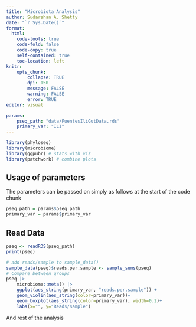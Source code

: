 ```yaml
---
title: "Microbiota Analysis"
author: Sudarshan A. Shetty
date: "`r Sys.Date()`"
format:
  html:
    code-tools: true
    code-fold: false
    code-copy: true
    self-contained: true
    toc-location: left
knitr: 
    opts_chunk: 
        collapse: TRUE
        dpi: 150
        message: FALSE
        warning: FALSE
        error: TRUE
editor: visual

params:
    pseq_path: "data/FuentesIliGutData.rds"
    primary_var: "ILI"
---
```



```r
library(phyloseq)
library(microbiome)
library(ggpubr) # stats with viz
library(patchwork) # combine plots 
```

## Usage of parameters  
The parameters can be passed on simply as follows at the start of the code chunk
```r
pseq_path = params$pseq_path
primary_var = params$primary_var
```


## Read Data
```r
pseq <- readRDS(pseq_path)
print(pseq)
```

```r
# add reads/sample to sample_data()
sample_data(pseq)$reads.per.sample <- sample_sums(pseq)
# Compare between groups
pseq |> 
    microbiome::meta() |> 
    ggplot(aes_string(primary_var, "reads.per.sample")) +
    geom_violin(aes_string(color=primary_var))+
    geom_boxplot(aes_string(color=primary_var), width=0.2)+
    labs(x="", y="Reads/sample")
```

And rest of the analysis  